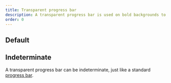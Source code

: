 ```yaml
---
title: Transparent progress bar
description: A transparent progress bar is used on bold backgrounds to maintain suitable contrast.
order: 0
---
```



## Default

<Example Component={TransparentProgressBarExample} packageName="@atlaskit/progress-bar" backgroundColor="blue" />

## Indeterminate

A transparent progress bar can be indeterminate, just like a standard [progress bar](/components/progress-bar).

<Example Component={TransparentProgressBarIndeterminateExample} packageName="@atlaskit/progress-bar" backgroundColor="blue" />
